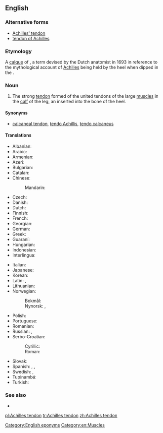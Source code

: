 ==English==

===Alternative forms===
* [[Achilles' tendon]]
* [[tendon of Achilles]]

===Etymology===
A [[calque]] of {{etyl|NL.|en}} {{term|Achillis tendo|lang=la}}, a term devised by the Dutch anatomist {{w|Philip Verheyden}} in 1693 in reference to the mythological account of [[Achilles]] being held by the heel when dipped in the {{w|Styx|River Styx}}.

===Noun===
{{en-noun|head=[[Achilles]] [[tendon]]}}

# {{context|anatomy|lang=en}} The strong [[tendon]] formed of the united tendons of the large [[muscle]]s in the [[calf]] of the leg, an inserted into the bone of the heel.

====Synonyms====
* {{sense|anatomy}} [[calcaneal tendon]], [[tendo Achillis]], [[tendo calcaneus]]

====Translations====
{{trans-top|strong tendon in the calf of the leg}}
* Albanian: {{t-needed|sq}}
* Arabic: {{t|ar|وتر أخيل|m|tr=watar ʔaxiil }}
* Armenian: {{t|hy|աքիլեսյան ջիլ}}
* Azeri: {{t|az|Axilles vətəri}}
* Bulgarian: {{t|bg|ахилесово сухожилие|n}}
* Catalan: {{t|ca|tendó d'Aquil·les}}
* Chinese:
*: Mandarin: {{t+|cmn|跟腱|tr=gēnjiàn}}
* Czech: {{t|cs|Achillova šlacha|f}}
* Danish: {{t|da|akillessene|c}}
* Dutch: {{t+|nl|achillespees|f}}
* Finnish: {{t|fi|akillesjänne}}
* French: {{t+|fr|tendon d’Achille|m}}
* Georgian: {{t|ka|აქილევსის მყესი}}
* German: {{t+|de|Achillessehne|f}}
* Greek: {{t+|el|αχίλλειος τένοντας|m}}
* Guaraní: {{t|gn|pytasã}}
* Hungarian: {{t|hu|Achilles-ín}}
* Indonesian: {{t|id|tendon achilles}}
* Interlingua: {{t|ia|tendon de Achilles}}
{{trans-mid}}
* Italian: {{t+|it|tendine di Achille|m}}
* Japanese: {{t|ja|アキレス腱|tr=[[あきれすけん]], akiresu-ken}}
* Korean: {{t+|ko|아킬레스건}}
* Latin: {{t|la|tendo calcaneus|m}}, {{t|la|tendo Achillis|m}}
* Lithuanian: {{t|lt|kulninė sausgyslė|f}}
* Norwegian:
*: Bokmål: {{t|nb|akillessene|m|f}}
*: Nynorsk: {{t|nn|akillessen|f}}, {{t|nn|akillessene|f}}
* Polish: {{t|pl|ścięgno Achillesa|n}}
* Portuguese: {{t|pt|tendão de Aquiles|m}}
* Romanian: {{t|ro|tendonul lui Ahile|n}}
* Russian: {{t|ru|ахиллово сухожилие|n}}, {{t|ru|пяточное сухожилие|n}}
* Serbo-Croatian:
*: Cyrillic: {{t|sh|Ахилова тетива|f}}
*: Roman: {{t|sh|Ahilova tetiva|f}}
* Slovak: {{t|sk|Achillova šľacha|f}}
* Spanish: {{t|es|tendón aquíleo|m}}, {{t|es|tendón de Aquiles|m}}, {{t|es|tendón calcáneo|m}}
* Swedish: {{t+|sv|hälsena|c}}, {{t+|sv|akillessena}}
* Tupinambá: {{t|tpn|pytasama}}
* Turkish: {{t|tr|Aşil tendonu}}
{{trans-bottom}}

===See also===
* {{pedia}}

[[Category:English eponyms]]
[[Category:en:Muscles]]

[[pl:Achilles tendon]]
[[tr:Achilles tendon]]
[[zh:Achilles tendon]]